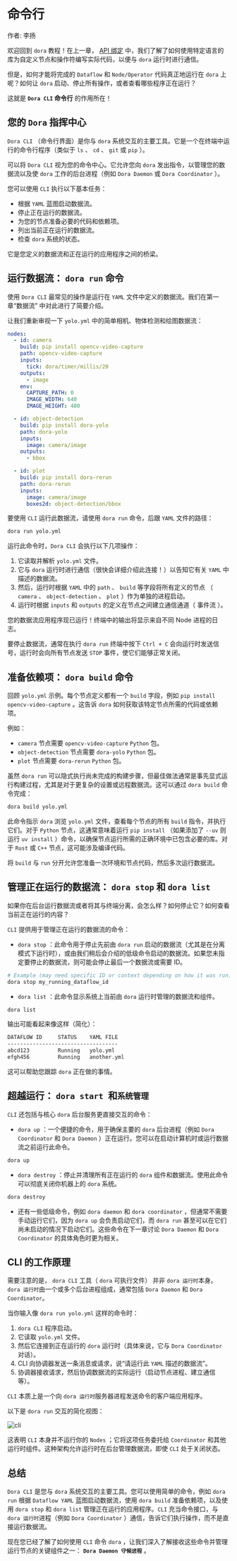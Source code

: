 # 命令行

作者: 李扬

欢迎回到 `dora` 教程！在上一章， [API 绑定](./api-binding) 中，我们了解了如何使用特定语言的库为自定义节点和操作符编写实际代码，以便与 `dora` 运行时进行通信。

但是，如何才能将完成的 `Dataflow` 和 `Node/Operator` 代码真正地运行在 `dora` 上呢？如何让 `dora` 启动、停止所有操作，或者查看哪些程序正在运行？

这就是 **`Dora CLI` 命令行** 的作用所在！

## 您的 `Dora` 指挥中心

`Dora CLI` （命令行界面）是你与 `dora` 系统交互的主要工具。它是一个在终端中运行的命令行程序（类似于 `ls` 、 `cd` 、 `git` 或 `pip` ）。

可以将 `Dora CLI` 视为您的命令中心。它允许您向 `dora` 发出指令，以管理您的数据流以及使 `dora` 工作的后台进程（例如 `Dora Daemon` 或 `Dora Coordinator` ）。

您可以使用 `CLI` 执行以下基本任务：

- 根据 `YAML` 蓝图启动数据流。
- 停止正在运行的数据流。
- 为您的节点准备必要的代码和依赖项。
- 列出当前正在运行的数据流。
- 检查 `dora` 系统的状态。

它是您定义的数据流和正在运行的应用程序之间的桥梁。

## 运行数据流： `dora run` 命令

使用 `Dora CLI` 最常见的操作是运行在 `YAML` 文件中定义的数据流。我们在第一章“数据流” 中对此进行了简要介绍。

让我们重新审视一下 `yolo.yml` 中的简单相机、物体检测和绘图数据流：

```yaml title="yolo.yml"
nodes:
  - id: camera
    build: pip install opencv-video-capture
    path: opencv-video-capture
    inputs:
      tick: dora/timer/millis/20
    outputs:
      - image
    env:
      CAPTURE_PATH: 0
      IMAGE_WIDTH: 640
      IMAGE_HEIGHT: 480

  - id: object-detection
    build: pip install dora-yolo
    path: dora-yolo
    inputs:
      image: camera/image
    outputs:
      - bbox

  - id: plot
    build: pip install dora-rerun
    path: dora-rerun
    inputs:
      image: camera/image
      boxes2d: object-detection/bbox
```

要使用 `CLI` 运行此数据流，请使用 `dora run` 命令，后跟 `YAML` 文件的路径：

```bash
dora run yolo.yml
```

运行此命令时，`Dora CLI` 会执行以下几项操作：

1. 它读取并解析 `yolo.yml` 文件。
2. 它与 `dora` 运行时进行通信（很快会详细介绍此连接！）以告知它有关 `YAML` 中描述的数据流。
3. 然后，运行时根据 `YAML` 中的 `path` 、 `build` 等字段将所有定义的节点 （ `camera` 、 `object-detection` 、 `plot` ）作为单独的进程启动。
4. 运行时根据 `inputs` 和 `outputs` 的定义在节点之间建立通信通道（ 事件流 ）。

您的数据流应用程序现已运行！终端中的输出将显示来自不同 Node 进程的日志。

要停止数据流，通常在执行 `dora run` 终端中按下 `Ctrl + C` 会向运行时发送信号，运行时会向所有节点发送 `STOP` 事件，使它们能够正常关闭。

## 准备依赖项： `dora build` 命令

回顾 `yolo.yml` 示例。每个节点定义都有一个 `build` 字段，例如 `pip install opencv-video-capture` 。这告诉 `dora` 如何获取该特定节点所需的代码或依赖项。

例如：

- `camera` 节点需要 `opencv-video-capture` `Python` 包。
- `object-detection` 节点需要 `dora-yolo` `Python` 包。
- `plot` 节点需要 `dora-rerun` `Python` 包。

虽然 `dora run` 可以隐式执行尚未完成的构建步骤，但最佳做法通常是事先显式运行构建过程，尤其是对于更复杂的设置或远程数据流。这可以通过 `dora build` 命令完成：

```bash
dora build yolo.yml
```

此命令指示 `dora` 浏览 `yolo.yml` 文件，查看每个节点的所有 `build` 指令，并执行它们。对于 `Python` 节点，这通常意味着运行 `pip install` （如果添加了 `--uv` 则运行 `uv install` ）命令，以确保节点运行所需的正确环境中已包含必要的库。对于 `Rust` 或 `C++` 节点，这可能涉及编译代码。

将 `build` 与 `run` 分开允许您准备一次环境和节点代码，然后多次运行数据流。

## 管理正在运行的数据流： `dora stop` 和 `dora list`

如果你在后台运行数据流或者将其与终端分离，会怎么样？如何停止它？如何查看当前正在运行的内容？

`CLI` 提供用于管理正在运行的数据流的命令：

- `dora stop` ：此命令用于停止先前由 `dora run` 启动的数据流（尤其是在分离模式下运行时），或由我们稍后会介绍的低级命令启动的数据流。如果您未指定要停止的数据流，则可能会停止最后一个数据流或需要 ID。

```bash
# Example (may need specific ID or context depending on how it was run)
dora stop my_running_dataflow_id 
```

- `dora list` ：此命令显示系统上当前由 `dora` 运行时管理的数据流和组件。

```bash
dora list
```

输出可能看起来像这样（简化）：

```bash
DATAFLOW ID     STATUS    YAML FILE
-----------------------------------
abcd123         Running   yolo.yml
efgh456         Running   another.yml
```

这可以帮助您跟踪 `dora` 正在做的事情。

## 超越运行： `dora start `和`系统管理`

`CLI` 还包括与核心 `dora` 后台服务更直接交互的命令：

- `dora up` ：一个便捷的命令，用于确保主要的 `dora` 后台进程（例如 `Dora Coordinator` 和 `Dora Daemon` ）正在运行。您可以在启动计算机时或运行数据流之前运行此命令。

```bash
dora up
```

- `dora destroy` ：停止并清理所有正在运行的 `dora` 组件和数据流。使用此命令可以彻底关闭你机器上的 `dora` 系统。

```bash
dora destroy
```

- 还有一些低级命令，例如 `dora daemon` 和 `dora coordinator` ，但通常不需要手动运行它们，因为 `dora up` 会负责启动它们，而 `dora run` 甚至可以在它们尚未启动的情况下启动它们。这些命令在下一章讨论 `Dora Daemon` 和 `Dora Coordinator` 的具体角色时更为相关。

## CLI 的工作原理

需要注意的是， `dora CLI` 工具（ `dora` 可执行文件） 并非 `dora 运行时`本身。 `dora 运行时`由一个或多个后台进程组成，通常包括 `Dora Daemon` 和 `Dora Coordinator`。

当你输入像 `dora run yolo.yml` 这样的命令时：

1. `dora CLI` 程序启动。
2. 它读取 `yolo.yml` 文件。
3. 然后它连接到正在运行的 `dora` 运行时（具体来说，它与 `Dora Coordinator` 对话）。
4. CLI 向协调器发送一条消息或请求，说“请运行此 `YAML` 描述的数据流”。
5. 协调器接收请求，然后协调数据流的实际运行（启动节点进程、建立通信等）。

`CLI` 本质上是一个向 `dora 运行时`服务器进程发送命令的客户端应用程序。

以下是 `dora run` 交互的简化视图：

![cli](/cli01.png)

这表明 `CLI` 本身并不运行你的 `Nodes` ；它将这项任务委托给 `Coordinator` 和其他运行时组件。这种架构允许运行时在后台管理数据流，即使 `CLI` 处于关闭状态。

## 总结

`Dora CLI` 是您与 `dora` 系统交互的主要工具。您可以使用简单的命令，例如 `dora run` 根据 `Dataflow YAML` 蓝图启动数据流，使用 `dora build` 准备依赖项，以及使用 `dora stop` 和 `dora list` 管理正在运行的应用程序。`CLI` 充当命令接口，与 `dora 运行时`进程（例如 `Dora Coordinator` ）通信，告诉它们执行操作，而不是直接运行数据流。

现在您已经了解了如何使用 `CLI` 命令 `dora` ，让我们深入了解接收这些命令并管理运行节点的关键组件之一： **`Dora Daemon 守候进程`** 。
